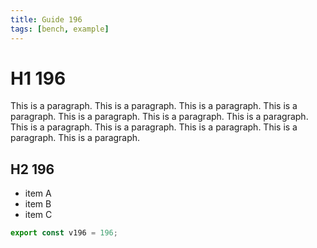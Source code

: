 ```yaml
---
title: Guide 196
tags: [bench, example]
---
```


# H1 196

This is a paragraph. This is a paragraph. This is a paragraph. This is a paragraph. This is a paragraph. This is a paragraph. This is a paragraph. This is a paragraph. This is a paragraph. This is a paragraph. This is a paragraph. This is a paragraph. 

## H2 196

- item A
- item B
- item C

```ts
export const v196 = 196;
```